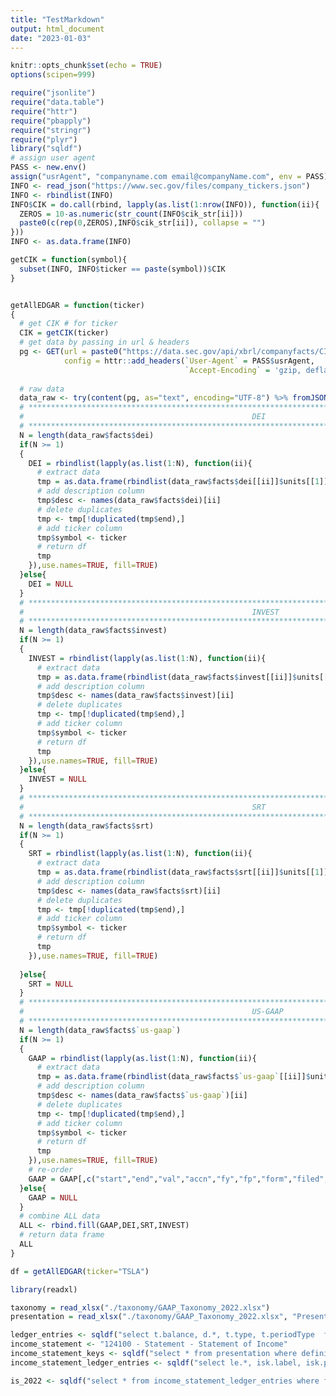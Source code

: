 ```yaml
---
title: "TestMarkdown"
output: html_document
date: "2023-01-03"
---
```


```r
knitr::opts_chunk$set(echo = TRUE)
options(scipen=999)

```

```r
require("jsonlite")
require("data.table")
require("httr")
require("pbapply")
require("stringr")
require("plyr")
library("sqldf")
# assign user agent
PASS <- new.env()
assign("usrAgent", "companyname.com email@companyName.com", env = PASS)
INFO <- read_json("https://www.sec.gov/files/company_tickers.json")
INFO <- rbindlist(INFO)
INFO$CIK = do.call(rbind, lapply(as.list(1:nrow(INFO)), function(ii){
  ZEROS = 10-as.numeric(str_count(INFO$cik_str[ii]))
  paste0(c(rep(0,ZEROS),INFO$cik_str[ii]), collapse = "")
}))
INFO <- as.data.frame(INFO)

getCIK = function(symbol){
  subset(INFO, INFO$ticker == paste(symbol))$CIK
}


getAllEDGAR = function(ticker)
{
  # get CIK # for ticker
  CIK = getCIK(ticker)
  # get data by passing in url & headers
  pg <- GET(url = paste0("https://data.sec.gov/api/xbrl/companyfacts/CIK",CIK,".json"),
            config = httr::add_headers(`User-Agent` = PASS$usrAgent,
                                       `Accept-Encoding` = 'gzip, deflate'))
  
  # raw data
  data_raw <- try(content(pg, as="text", encoding="UTF-8") %>% fromJSON(pg, flatten=FALSE),silent = TRUE)
  # ********************************************************************************************************
  #                                                   DEI
  # ********************************************************************************************************
  N = length(data_raw$facts$dei)
  if(N >= 1)
  {
    DEI = rbindlist(lapply(as.list(1:N), function(ii){
      # extract data
      tmp = as.data.frame(rbindlist(data_raw$facts$dei[[ii]]$units[[1]],use.names = TRUE, fill = TRUE))
      # add description column
      tmp$desc <- names(data_raw$facts$dei)[ii]
      # delete duplicates
      tmp <- tmp[!duplicated(tmp$end),]
      # add ticker column
      tmp$symbol <- ticker
      # return df
      tmp
    }),use.names=TRUE, fill=TRUE)
  }else{
    DEI = NULL
  }
  # ********************************************************************************************************
  #                                                   INVEST
  # ********************************************************************************************************
  N = length(data_raw$facts$invest)
  if(N >= 1)
  {
    INVEST = rbindlist(lapply(as.list(1:N), function(ii){
      # extract data
      tmp = as.data.frame(rbindlist(data_raw$facts$invest[[ii]]$units[[1]],use.names = TRUE, fill = TRUE))
      # add description column
      tmp$desc <- names(data_raw$facts$invest)[ii]
      # delete duplicates
      tmp <- tmp[!duplicated(tmp$end),]
      # add ticker column
      tmp$symbol <- ticker
      # return df
      tmp
    }),use.names=TRUE, fill=TRUE)
  }else{
    INVEST = NULL
  }
  # ********************************************************************************************************
  #                                                   SRT
  # ********************************************************************************************************
  N = length(data_raw$facts$srt)
  if(N >= 1)
  {
    SRT = rbindlist(lapply(as.list(1:N), function(ii){
      # extract data
      tmp = as.data.frame(rbindlist(data_raw$facts$srt[[ii]]$units[[1]],use.names = TRUE, fill = TRUE))
      # add description column
      tmp$desc <- names(data_raw$facts$srt)[ii]
      # delete duplicates
      tmp <- tmp[!duplicated(tmp$end),]
      # add ticker column
      tmp$symbol <- ticker
      # return df
      tmp
    }),use.names=TRUE, fill=TRUE)
    
  }else{
    SRT = NULL
  }
  # ********************************************************************************************************
  #                                                   US-GAAP
  # ********************************************************************************************************
  N = length(data_raw$facts$`us-gaap`)
  if(N >= 1)
  {
    GAAP = rbindlist(lapply(as.list(1:N), function(ii){
      # extract data
      tmp = as.data.frame(rbindlist(data_raw$facts$`us-gaap`[[ii]]$units[[1]],use.names = TRUE, fill = TRUE))
      # add description column
      tmp$desc <- names(data_raw$facts$`us-gaap`)[ii]
      # delete duplicates
      tmp <- tmp[!duplicated(tmp$end),]
      # add ticker column
      tmp$symbol <- ticker
      # return df
      tmp
    }),use.names=TRUE, fill=TRUE)
    # re-order
    GAAP = GAAP[,c("start","end","val","accn","fy","fp","form","filed","frame","desc","symbol" )]
  }else{
    GAAP = NULL
  }
  # combine ALL data
  ALL <- rbind.fill(GAAP,DEI,SRT,INVEST)
  # return data frame
  ALL
}

df = getAllEDGAR(ticker="TSLA")


```





```r
library(readxl)

taxonomy = read_xlsx("./taxonomy/GAAP_Taxonomy_2022.xlsx")
presentation = read_xlsx("./taxonomy/GAAP_Taxonomy_2022.xlsx", "Presentation")

ledger_entries <- sqldf("select t.balance, d.*, t.type, t.periodType  from taxonomy t inner join df d on t.name = d.desc ")
income_statement <- "124100 - Statement - Statement of Income"
income_statement_keys <- sqldf("select * from presentation where definition = '124100 - Statement - Statement of Income'")
income_statement_ledger_entries <- sqldf("select le.*, isk.label, isk.parent from ledger_entries le inner join income_statement_keys isk on isk.name = le.desc  ")

is_2022 <- sqldf("select * from income_statement_ledger_entries where fy=2021 and form='10-K'")



```